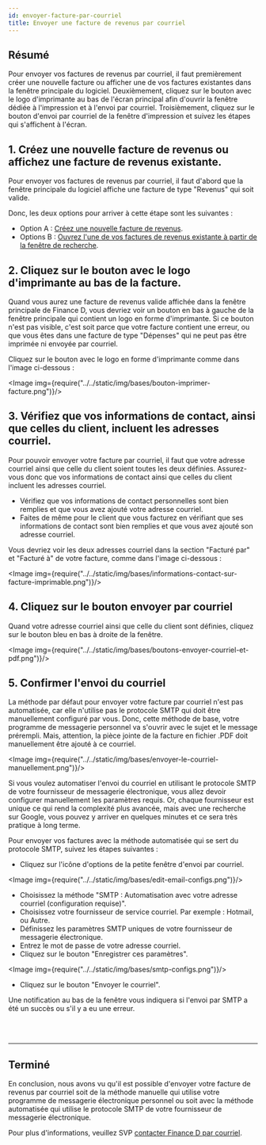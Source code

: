 ```yaml
---
id: envoyer-facture-par-courriel
title: Envoyer une facture de revenus par courriel
---
```



## Résumé

Pour envoyer vos factures de revenus par courriel, il faut
premièrement créer une nouvelle facture ou afficher une de vos
factures existantes dans la fenêtre principale du logiciel.
Deuxièmement, cliquez sur le bouton avec le logo d'imprimante
au bas de l'écran principal afin d'ouvrir la fenêtre dédiée
à l'impression et à l'envoi par courriel.
Troisièmement, cliquez sur le bouton d'envoi par courriel
de la fenêtre d'impression et suivez les étapes qui s'affichent à l'écran.


## 1. Créez une nouvelle facture de revenus ou affichez une facture de revenus existante.
Pour envoyer vos factures de revenus par courriel,
il faut d'abord que la fenêtre principale du logiciel
affiche une facture de type "Revenus" qui soit valide.

Donc, les deux options pour arriver à cette étape sont les suivantes&nbsp;:

  * Option A : [Créez une nouvelle facture de revenus](/docs/bases/creer-facture-revenus).<br/>
  * Options B : [Ouvrez l'une de vos factures de revenus existante à partir de la fenêtre de recherche](/docs/bases/trouver-vos-factures).<br/>

## 2. Cliquez sur le bouton avec le logo d'imprimante au bas de la facture.
Quand vous aurez une facture de revenus valide affichée dans la fenêtre principale de Finance&nbsp;D,
vous devriez voir un bouton en bas
à gauche de la fenêtre principale qui contient un logo en forme d'imprimante.
Si ce bouton n'est pas visible, c'est soit parce que votre facture contient une erreur,
ou que vous êtes dans une facture de type "Dépenses" qui ne peut pas être imprimée ni envoyée par courriel.

Cliquez sur le bouton avec le logo en forme d'imprimante comme dans l'image ci-dessous&nbsp;:

<Image img={require("../../static/img/bases/bouton-imprimer-facture.png")}/>
<br/>


## 3. Vérifiez que vos informations de contact, ainsi que celles du client, incluent les adresses courriel.
Pour pouvoir envoyer votre facture par courriel, il faut que votre adresse courriel ainsi que celle du client soient
toutes les deux définies.
Assurez-vous donc que vos informations de contact ainsi que celles du client incluent les adresses courriel.

* Vérifiez que vos informations de contact personnelles sont bien remplies et que vous avez ajouté votre adresse courriel.
* Faites de même pour le client que vous facturez en vérifiant que ses informations de contact sont bien remplies
et que vous avez ajouté son adresse courriel.

Vous devriez voir les deux adresses courriel dans la section "Facturé par" et "Facturé à" de votre facture,
comme dans l'image ci-dessous&nbsp;:

<Image img={require("../../static/img/bases/informations-contact-sur-facture-imprimable.png")}/>
<br/>


## 4. Cliquez sur le bouton envoyer par courriel
Quand votre adresse courriel ainsi que celle du client sont définies,
cliquez sur le bouton bleu en bas à droite de la fenêtre.

<Image img={require("../../static/img/bases/boutons-envoyer-courriel-et-pdf.png")}/>
<br/>


## 5. Confirmer l'envoi du courriel
La méthode par défaut pour envoyer votre facture par courriel n'est pas automatisée,
car elle n'utilise pas le protocole SMTP qui doit être manuellement configuré par vous.
Donc, cette méthode de base, votre programme de messagerie personnel va s'ouvrir
avec le sujet et le message prérempli. Mais, attention, la pièce jointe de la facture en fichier .PDF
doit manuellement être ajouté à ce courriel.

<Image img={require("../../static/img/bases/envoyer-le-courriel-manuellement.png")}/>
<br/>

Si vous voulez automatiser l'envoi du courriel en utilisant le protocole SMTP de votre fournisseur de messagerie électronique,
vous allez devoir configurer manuellement les paramètres requis. Or, chaque fournisseur est unique ce qui rend la complexité
plus avancée, mais avec une recherche sur Google, vous pouvez y arriver en quelques minutes et ce sera très pratique à long terme.

Pour envoyer vos factures avec la méthode automatisée qui se sert du protocole SMTP,
suivez les étapes suivantes :

* Cliquez sur l'icône d'options de la petite fenêtre d'envoi par courriel.

<Image img={require("../../static/img/bases/edit-email-configs.png")}/><br/>

* Choisissez la méthode "SMTP : Automatisation avec votre adresse courriel (configuration requise)".
* Choisissez votre fournisseur de service courriel. Par exemple : Hotmail, ou Autre.
* Définissez les paramètres SMTP uniques de votre fournisseur de messagerie électronique.
* Entrez le mot de passe de votre adresse courriel.
* Cliquez sur le bouton "Enregistrer ces paramètres".

<Image img={require("../../static/img/bases/smtp-configs.png")}/><br/>

* Cliquez sur le bouton "Envoyer le courriel".

Une notification au bas de la fenêtre vous indiquera si l'envoi par SMTP a été un succès ou s'il y a eu une erreur.

<br/>
<br/>
<hr/>

## Terminé
En conclusion, nous avons vu qu'il est possible d'envoyer votre facture de revenus par courriel
soit de la méthode manuelle qui utilise votre programme de messagerie électronique personnel ou
soit avec la méthode automatisée qui utilise le protocole SMTP de votre fournisseur de messagerie électronique.

Pour plus d'informations, veuillez SVP [contacter Finance&nbsp;D par courriel](https://finance-d.com/contact/).

<br/>
<br/>
